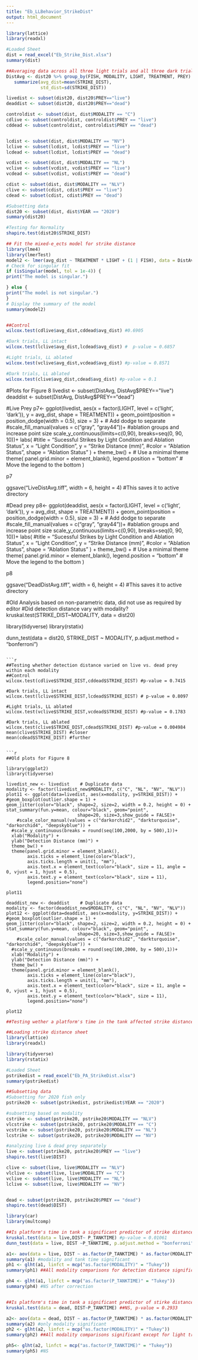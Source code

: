 ```yaml
---
title: "Eb_LLBehavior_StrikeDist"
output: html_document
---
```



```r
library(lattice)
library(readxl)

#Loaded Sheet 
dist = read_excel("Eb_Strike_Dist.xlsx")
summary(dist) 

##Averaging data across all three light trials and all three dark trials per fish, per request of assoc. editor
DistAvg <- dist20 %>% group_by(FISH, MODALITY, LIGHT, TREATMENT, PREY) %>%
   summarize(avg_dist=mean(STRIKE_DIST),
             std_dist=sd(STRIKE_DIST))

livedist <- subset(dist20, dist20$PREY=="live")
deaddist <- subset(dist20, dist20$PREY=="dead")

controldist <- subset(dist, dist$MODALITY == "C")
cdlive <- subset(controldist, controldist$PREY == "live")
cddead <- subset(controldist, controldist$PREY == "dead")


lcdist <- subset(dist, dist$MODALITY == "NV")
lclive <- subset(lcdist, lcdist$PREY == "live")
lcdead <- subset(lcdist, lcdist$PREY == "dead")

vcdist <- subset(dist, dist$MODALITY == "NL")
vclive <- subset(vcdist, vcdist$PREY == "live")
vcdead <- subset(vcdist, vcdist$PREY == "dead")

cdist <- subset(dist, dist$MODALITY == "NLV")
clive <- subset(cdist, cdist$PREY == "live")
cdead <- subset(cdist, cdist$PREY == "dead")
```


```r
#Subsetting data 
dist20 <- subset(dist, dist$YEAR == "2020")
summary(dist20)

#Testing for Normality 
shapiro.test(dist20$STRIKE_DIST) 

## Fit the mixed-e_ects model for strike distance 
library(lme4)
library(lmerTest)
model2 <- lmer(avg_dist ~ TREATMENT * LIGHT + (1 | FISH), data = DistAvg)
# Check for singular fit
if (isSingular(model, tol = 1e-4)) {
print("The model is singular.")

} else {
print("The model is not singular.")
}
# Display the summary of the model
summary(model2)


##Control 
wilcox.test(cdlive$avg_dist,cddead$avg_dist) #0.6905

#Dark trials, LL intact 
wilcox.test(lclive$avg_dist,lcdead$avg_dist) #  p-value = 0.6857

#Light trials, LL ablated 
wilcox.test(vclive$avg_dist,vcdead$avg_dist) #p-value = 0.8571

#Dark trials, LL ablated 
wilcox.test(clive$avg_dist,cdead$avg_dist) #p-value = 0.1
```
#Plots for Figure 8 
livedist <- subset(DistAvg, DistAvg$PREY=="live")
deaddist <- subset(DistAvg, DistAvg$PREY=="dead")

#Live Prey 
p7<- ggplot(livedist, aes(x = factor(LIGHT, level = c('light', 'dark')), y = avg_dist, shape = TREATMENT)) +
geom_point(position = position_dodge(width = 0.5), size = 3) + # Add dodge to separate
#scale_fill_manual(values = c("gray", "gray44"))+
  #ablation groups and increase point size
scale_y_continuous(limits=c(0,90), breaks=seq(0, 90, 10))+
  labs(
#title = "Sucessful Strikes by Light Condition and Ablation Status",
x = "Light Condition",
y = "Strike Distance (mm)",
#color = "Ablation Status",
shape = "Ablation Status"
) +
theme_bw() + # Use a minimal theme
theme(
panel.grid.minor = element_blank(),
  legend.position = "bottom" # Move the legend to the bottom
)

p7 

ggsave("LiveDistAvg.tiff", width = 6, height = 4) #This saves it to active directory

#Dead prey 
p8<- ggplot(deaddist, aes(x = factor(LIGHT, level = c('light', 'dark')), y = avg_dist, shape = TREATMENT)) +
geom_point(position = position_dodge(width = 0.5), size = 3) + # Add dodge to separate
#scale_fill_manual(values = c("gray", "gray44"))+
  #ablation groups and increase point size
scale_y_continuous(limits=c(0,90), breaks=seq(0, 90, 10))+
  labs(
#title = "Sucessful Strikes by Light Condition and Ablation Status",
x = "Light Condition",
y = "Strike Distance (mm)",
#color = "Ablation Status",
shape = "Ablation Status"
) +
theme_bw() + # Use a minimal theme
theme(
panel.grid.minor = element_blank(),
  legend.position = "bottom" # Move the legend to the bottom
)

p8

ggsave("DeadDistAvg.tiff", width = 6, height = 4) #This saves it to active directory

########
#Old Analysis based on non-parametric data, did not use as required by editor 
#Did detection distance vary with modality? 
kruskal.test(STRIKE_DIST~MODALITY, data = dist20)

library(tidyverse)
library(rstatix)

dunn_test(data = dist20, STRIKE_DIST ~ MODALITY, p.adjust.method = "bonferroni")
```

```r
##Testing whether detection distance varied on live vs. dead prey within each modality
##Control 
wilcox.test(cdlive$STRIKE_DIST,cddead$STRIKE_DIST) #p-value = 0.7415

#Dark trials, LL intact 
wilcox.test(lclive$STRIKE_DIST,lcdead$STRIKE_DIST) # p-value = 0.8097

#Light trials, LL ablated 
wilcox.test(vclive$STRIKE_DIST,vcdead$STRIKE_DIST) #p-value = 0.1783

#Dark trials, LL ablated 
wilcox.test(clive$STRIKE_DIST,cdead$STRIKE_DIST) #p-value = 0.004984
mean(clive$STRIKE_DIST) #closer 
mean(cdead$STRIKE_DIST) #further


```r
##Old plots for Figure 8

library(ggplot2)
library(tidyverse)

livedist_new <- livedist    # Duplicate data
modality <- factor(livedist_new$MODALITY, c("C", "NL", "NV", "NLV"))
plot11 <- ggplot(data=livedist, aes(x=modality, y=STRIKE_DIST)) + #geom_boxplot(outlier.shape = 1) +
geom_jitter(color="black", shape=2, size=2, width = 0.2, height = 0) +      
stat_summary(fun.y=mean, colour="black", geom="point", 
                           shape=20, size=3,show_guide = FALSE)+
    #scale_color_manual(values = c("darkorchid2", "darkturquoise", "darkorchid4", "deepskyblue")) +
  #scale_y_continuous(breaks = round(seq(100,2000, by = 500),1))+
  xlab("Modality") +
  ylab("Detection Distance (mm)") +
  theme_bw() +
  theme(panel.grid.minor = element_blank(),
        axis.ticks = element_line(color="black"),
        axis.ticks.length = unit(1, "mm"),
        axis.text.x = element_text(color="black", size = 11, angle = 0, vjust = 1, hjust = 0.5),
        axis.text.y = element_text(color="black", size = 11),
        legend.position="none")
  
plot11 

deaddist_new <- deaddist    # Duplicate data
modality <- factor(deaddist_new$MODALITY, c("C", "NL", "NV", "NLV"))
plot12 <- ggplot(data=deaddist, aes(x=modality, y=STRIKE_DIST)) + #geom_boxplot(outlier.shape = 1) +
geom_jitter(color="black", shape=2, size=2, width = 0.2, height = 0) +       
stat_summary(fun.y=mean, colour="black", geom="point", 
                           shape=20, size=3,show_guide = FALSE)+
    #scale_color_manual(values = c("darkorchid2", "darkturquoise", "darkorchid4", "deepskyblue")) +
  #scale_y_continuous(breaks = round(seq(100,2000, by = 500),1))+
  xlab("Modality") +
  ylab("Detection Distance (mm)") +
  theme_bw() +
  theme(panel.grid.minor = element_blank(),
        axis.ticks = element_line(color="black"),
        axis.ticks.length = unit(1, "mm"),
        axis.text.x = element_text(color="black", size = 11, angle = 0, vjust = 1, hjust = 0.5),
        axis.text.y = element_text(color="black", size = 11),
        legend.position="none")
  
plot12 
```



```r
##Testing wether a platform's time in the tank affected strike distance 

##Loading strike distance sheet 
library(lattice)
library(readxl)

library(tidyverse)
library(rstatix)

#Loaded Sheet 
pstrikedist = read_excel("Eb_PA_StrikeDist.xlsx")
summary(pstrikedist)
```

```r
##Subsetting data 
#Subsetting for 2020 fish only 
pstrike20 <- subset(pstrikedist, pstrikedist$YEAR == "2020")

#subsetting based on modality 
cstrike <- subset(pstrike20, pstrike20$MODALITY == "NLV")
vlcstrike <- subset(pstrike20, pstrike20$MODALITY == "C")
vcstrike <- subset(pstrike20, pstrike20$MODALITY == "NL")
lcstrike <- subset(pstrike20, pstrike20$MODALITY == "NV")

#analyzing live & dead prey separately 
live <- subset(pstrike20, pstrike20$PREY == "live")
shapiro.test(live$DIST)

clive <- subset(live, live$MODALITY == "NLV")
vlclive <- subset(live, live$MODALITY == "C")
vclive <- subset(live, live$MODALITY == "NL")
lclive <- subset(live, live$MODALITY == "NV")


dead <- subset(pstrike20, pstrike20$PREY == "dead")
shapiro.test(dead$DIST)
```

```r
library(car)
library(multcomp)

##Is platform's time in tank a significant predictor of strike distance on live prey? 
kruskal.test(data = live,DIST~ P_TANKTIME) #p-value = 0.01061
dunn_test(data = live, DIST ~P_TANKTIME, p.adjust.method = "bonferroni") ##no significant comparisons after bonferroni correction 

a1<- aov(data = live, DIST ~ as.factor(P_TANKTIME) * as.factor(MODALITY))
summary(a1) #modality and tank time significant 
ph1 <- glht(a1, linfct = mcp("as.factor(MODALITY)" = "Tukey"))
summary(ph1) ##All modality comparisons for detection distance significantly different except for dark vs. dark w/ LL ablated 

ph4 <- glht(a1, linfct = mcp("as.factor(P_TANKTIME)" = "Tukey"))
summary(ph4) #NS after correction 


##Is platform's time in tank a significant predictor of stirke distance on dead prey? 
kruskal.test(data = dead, DIST~P_TANKTIME) ##NS, p-value = 0.2933

a2<- aov(data = dead, DIST ~ as.factor(P_TANKTIME) * as.factor(MODALITY))
summary(a2) #only modality significant 
ph2 <- glht(a2, linfct = mcp("as.factor(MODALITY)" = "Tukey"))
summary(ph2) ##All modality comparisons significant except for light trials vs. light trials w/ LL ablated & dark trials vs. dark trials w/ lateral line ablated 

ph5<- glht(a2, linfct = mcp("as.factor(P_TANKTIME)" = "Tukey"))
summary(ph5) #NS 

```

